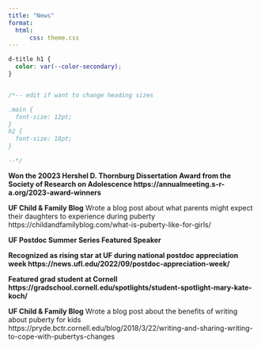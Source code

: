 ```yaml
---
title: "News"
format:
  html:
      css: theme.css
---
```


```css
d-title h1 {
  color: var(--color-secondary);
}


/*-- edit if want to change heading sizes

.main {
  font-size: 12pt;
}
h2 {
  font-size: 18pt;
}

--*/

```

**<i class="fas fa-newspaper"></i> Won the 20023 Hershel D. Thornburg Dissertation Award from the Society of Research on Adolescence https://annualmeeting.s-r-a.org/2023-award-winners **

**<i class="fas fa-pencil-alt"></i> UF Child & Family Blog**
Wrote a blog post about what parents might expect their daughters to experience during puberty
https://childandfamilyblog.com/what-is-puberty-like-for-girls/

 **<i class="fas fa-comment"></i> UF Postdoc Summer Series Featured Speaker**

**<i class="fas fa-newspaper"></i> Recognized as rising star at UF during national postdoc appreciation week https://news.ufl.edu/2022/09/postdoc-appreciation-week/**

**<i class="fas fa-newspaper"></i> Featured grad student at Cornell https://gradschool.cornell.edu/spotlights/student-spotlight-mary-kate-koch/**

**<i class="fas fa-pencil-alt"></i> UF Child & Family Blog**
Wrote a blog post about the benefits of writing about puberty for kids
https://pryde.bctr.cornell.edu/blog/2018/3/22/writing-and-sharing-writing-to-cope-with-pubertys-changes



